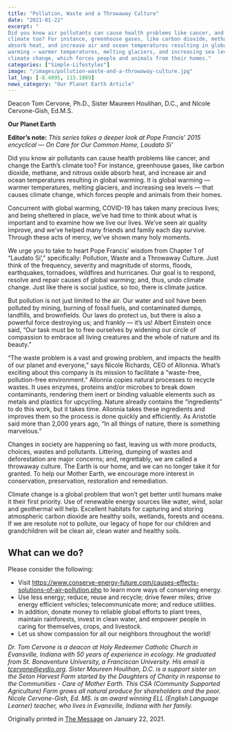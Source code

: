 ```yaml
---
title: "Pollution, Waste and a Throwaway Culture"
date: "2021-01-22"
excerpt: "
Did you know air pollutants can cause health problems like cancer, and change the Earth’s
climate too? For instance, greenhouse gases, like carbon dioxide, methane, and nitrous oxide
absorb heat, and increase air and ocean temperatures resulting in global warming. It is global
warming ― warmer temperatures, melting glaciers, and increasing sea levels ― that causes
climate change, which forces people and animals from their homes."
categories: ["Simple-Lifestyles"]
image: "/images/pollution-waste-and-a-throwaway-culture.jpg"
lat_lng: [-8.4095, 115.1889]
news_category: "Our Planet Earth Article"
---
```


Deacon Tom Cervone, Ph.D., Sister Maureen Houlihan, D.C., and Nicole Cervone-Gish, Ed.M.S.

**Our Planet Earth**

**Editor’s note:** _This series takes a deeper look at Pope Francis’ 2015 encyclical ― On Care for
Our Common Home, Laudato Si’_

Did you know air pollutants can cause health problems like cancer, and change the Earth’s
climate too? For instance, greenhouse gases, like carbon dioxide, methane, and nitrous oxide
absorb heat, and increase air and ocean temperatures resulting in global warming. It is global
warming ― warmer temperatures, melting glaciers, and increasing sea levels ― that causes
climate change, which forces people and animals from their homes.

Concurrent with global warming, COVID-19 has taken many precious lives; and being sheltered
in place, we’ve had time to think about what is important and to examine how we live our lives.
We’ve seen air quality improve, and we’ve helped many friends and family each day survive.
Through these acts of mercy, we’ve shown many holy moments.

We urge you to take to heart Pope Francis’ wisdom from Chapter 1 of “Laudato Si’,”
specifically: Pollution, Waste and a Throwaway Culture. Just think of the frequency, severity and
magnitude of storms, floods, earthquakes, tornadoes, wildfires and hurricanes. Our goal is to
respond, resolve and repair causes of global warming; and, thus, undo climate change. Just like
there is social justice, so too, there is climate justice.

But pollution is not just limited to the air. Our water and soil have been polluted by mining,
burning of fossil fuels, and contaminated dumps, landfills, and brownfields. Our laws do protect
us, but there is also a powerful force destroying us; and frankly ― it’s us! Albert Einstein once
said, “Our task must be to free ourselves by widening our circle of compassion to embrace all
living creatures and the whole of nature and its beauty.”

“The waste problem is a vast and growing problem, and impacts the health of our planet and
everyone,” says Nicole Richards, CEO of Allonnia. What’s exciting about this company is its
mission to facilitate a “waste-free, pollution-free environment.” Allonnia copies natural
processes to recycle wastes. It uses enzymes, proteins and/or microbes to break down
contaminants, rendering them inert or binding valuable elements such as metals and plastics for
upcycling. Nature already contains the “ingredients” to do this work, but it takes time. Allonnia
takes these ingredients and improves them so the process is done quickly and efficiently. As
Aristotle said more than 2,000 years ago, “In all things of nature, there is something marvelous.”

Changes in society are happening so fast, leaving us with more products, choices, wastes and
pollutants. Littering, dumping of wastes and deforestation are major concerns; and, regrettably,
we are called a throwaway culture. The Earth is our home, and we can no longer take it for
granted. To help our Mother Earth, we encourage more interest in conservation, preservation,
restoration and remediation.

Climate change is a global problem that won’t get better until humans make it their first priority.
Use of renewable energy sources like water, wind, solar and geothermal will help. Excellent
habitats for capturing and storing atmospheric carbon dioxide are healthy soils, wetlands, forests
and oceans. If we are resolute not to pollute, our legacy of hope for our children and
grandchildren will be clean air, clean water and healthy soils.

## What can we do?

Please consider the following:

- Visit https://www.conserve-energy-future.com/causes-effects-solutions-of-air-pollution.php
  to learn more ways of conserving energy.
- Use less energy; reduce, reuse and recycle; drive fewer miles; drive energy efficient
  vehicles; telecommunicate more; and reduce utilities.
- In addition, donate money to reliable global efforts to plant trees, maintain rainforests,
  invest in clean water, and empower people in caring for themselves, crops, and livestock.
- Let us show compassion for all our neighbors throughout the world!

_Dr. Tom Cervone is a deacon at Holy Redeemer Catholic Church in Evansville, Indiana with 50
years of experience in ecology. He graduated from St. Bonaventure University, a Franciscan
University. His email is tcervone@evdio.org. Sister Maureen Houlihan, D.C. is a support sister
on the Seton Harvest Farm started by the Daughters of Charity in response to the Communities -
Care of Mother Earth. This CSA (Community Supported Agriculture) Farm grows all natural
produce for shareholders and the poor. Nicole Cervone-Gish, Ed. MS. is an award winning ELL
(English Language Learner) teacher, who lives in Evansville, Indiana with her family._

Originally printed in [The Message](https://evdiomessage.org/) on January 22, 2021.
